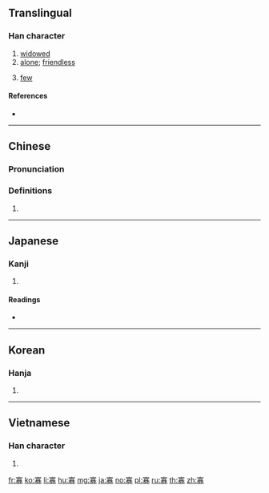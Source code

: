 ==Translingual==

===Han character===
{{Han char|rn=40|rad=宀|as=11|sn=14|four=30227|canj=JMCH|ids=⿳宀頁刀}}

# [[widowed]]
# [[alone]]; [[friendless]]
# {{label|cmn|literary}} [[few]]

====References====
* {{Han ref|kx=0290.190|dkj=07286|dj=0574.260|hdz=20947.070|uh=5BE1|ud=23521|bh=B9E8|bd=47592}}

----

==Chinese==
{{zh-forms}}

===Pronunciation===
{{zh-pron
|m=guǎ
|c=gwaa2
|mc=y
|oc=y
|ma=
|cat=a
}}

===Definitions===
{{zh-hanzi}}

# {{rfdef|lang=zh}}

----

==Japanese==

===Kanji===
{{ja-kanji|grade=c|rs=宀11}}

# {{defn|lang=ja|sort=宀11}}

====Readings====
* {{ja-readings|goon=[[け]] (ke)|kanon=[[か]] (ka)|kun=[[やもめ]] (yamome), [[すくない]] (sukunai)}}

----

==Korean==

===Hanja===
{{ko-hanja|hangeul=과|rv=gwa|mr=kwa}}

# {{defn|lang=ko|sort=宀11}}

----

==Vietnamese==

===Han character===
{{vi-hantu|[[quả]], [[goá]]|rs=宀11}}

# {{defn|lang=vi}}

[[fr:寡]]
[[ko:寡]]
[[li:寡]]
[[hu:寡]]
[[mg:寡]]
[[ja:寡]]
[[no:寡]]
[[pl:寡]]
[[ru:寡]]
[[th:寡]]
[[zh:寡]]